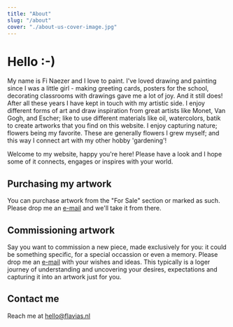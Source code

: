 ```yaml
---
title: "About"
slug: "/about"
cover: "./about-us-cover-image.jpg"
---
```


# Hello :-)

My name is Fi Naezer and I love to paint. I've loved drawing and painting since I was a little girl - making greeting cards, posters for the school, decorating classrooms with drawings gave me a lot of joy. And it still does! After all these years I have kept in touch with my artistic side. I enjoy different forms of art and draw inspiration from great artists like Monet, Van Gogh, and Escher; like to use different materials like oil, watercolors, batik to create artworks that you find on this website. I enjoy capturing nature; flowers being my favorite. These are generally flowers I grew myself; and this way I connect art with my other hobby 'gardening'!

Welcome to my website, happy you're here! Please have a look and I hope some of it connects, engages or inspires with your world.

## Purchasing my artwork
You can purchase artwork from the "For Sale" section or marked as such. Please drop me an [e-mail](mailto:fi@finaezer.nl) and we'll take it from there.
        
## Commissioning artwork
Say you want to commission a new piece, made exclusively for you: it could be something specific, for a special occassion or even a memory. Please drop me an [e-mail](mailto:hello@flavias.nl) with your wishes and ideas. This typically is a loger journey of understanding and uncovering your desires, expectations and capturing it into an artwork just for you.

## Contact me
Reach me at [hello@flavias.nl](mailto:fi@finaezer.nl) 